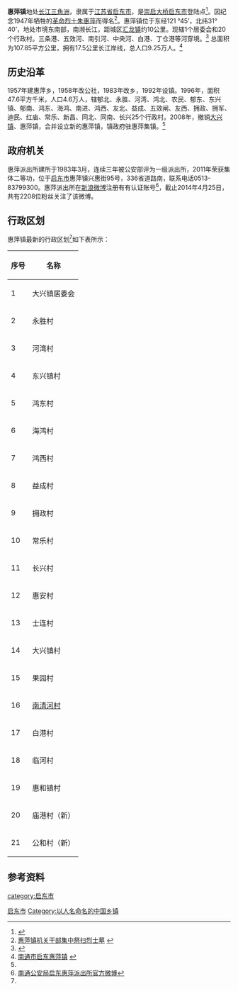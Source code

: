 '''惠萍镇'''地处[[长江三角洲|长江三角洲]]，隶属于[[江苏省|江苏省]][[启东市|启东市]]，是[[崇启大桥|崇启大桥]][[启东市|启东市]]登陆点<ref>{{Cite web |url=http://www.qidongnews.com/html/2010-9/201092885436.htm |title=惠萍，“桥”牌在手意气风发 |access-date=2010-12-30 |archive-url=https://web.archive.org/web/20140426232617/http://www.qidongnews.com/html/2010-9/201092885436.htm |archive-date=2014-04-26 |dead-url=yes }}</ref>。因纪念1947年牺牲的[[革命烈士|革命烈士]][[朱惠萍|朱惠萍]]而得名<ref>[http://www.jsqdmzj.gov.cn/Newsviwe.asp?id=827 惠萍镇机关干部集中祭扫烈士墓] {{webarchive|url=https://web.archive.org/web/20140426215345/http://www.jsqdmzj.gov.cn/Newsviwe.asp?id=827 |date=2014-04-26 }}</ref>。惠萍镇位于东经121 °45’，北纬31° 40’，地处市境东南部，南濒长江，距城区[[汇龙镇|汇龙镇]]约10公里。现辖1个居委会和20个行政村。三条港、五效河、南引河、中央河、白港、丁仓港等河穿境。<ref name="#1">{{Cite web |url=http://www.xzqh.org/html/show/js/6045.html |title=惠萍镇_启东市_行政区划网 www.xzqh.org |accessdate=2014-04-25 |archive-date=2014-04-26 |archive-url=https://web.archive.org/web/20140426202121/http://www.xzqh.org/html/show/js/6045.html |dead-url=no }}</ref> 总面积为107.85平方公里，拥有17.5公里长江岸线，总人口9.25万人。<ref>[http://nb.nantong.gov.cn/art/2009/7/29/art_18084_549793.html 南通市启东惠萍镇] {{webarchive|url=https://web.archive.org/web/20160304054718/http://nb.nantong.gov.cn/art/2009/7/29/art_18084_549793.html |date=2016-03-04 }}</ref>

== 历史沿革 ==
1957年建惠萍乡，1958年改公社，1983年改乡，1992年设镇。1996年，面积47.6平方千米，人口4.6万人，辖郁北、永胜、河湾、鸿北、农民、郁东、东兴镇、郁南、鸿东、海鸿、南进、鸿西、友北、益成、五效闸、友西、拥政、拥军、迪民、红庙、常乐、新昌、同北、同南、长兴25个行政村。2008年，撤销[[大兴镇|大兴镇]]、惠萍镇，合并设立新的惠萍镇，镇政府驻惠萍集镇。<ref name="#1"/>

== 政府机关 ==
惠萍派出所建所于1983年3月，连续三年被公安部评为一级派出所，2011年荣获集体二等功，位于[[启东市|启东市]]惠萍镇兴惠街95号，336省道路南，联系电话0513-83799300。惠萍派出所在[[新浪微博|新浪微博]]注册有有认证账号<ref>[http://weibo.com/2345589181 南通公安局启东惠萍派出所官方微博]</ref>，截止2014年4月25日，共有2208位粉丝关注了该微博。

== 行政区划 ==

惠萍镇最新的行政区划<ref name="#1"/>如下表所示：

{| class="wikitable"
|-
! 序号 !! 名称
|-
| 1 || 大兴镇居委会
|-
| 2 || 永胜村
|-
| 3 || 河湾村
|-
| 4 || 东兴镇村
|-
| 5 || 鸿东村
|-
| 6 || 海鸿村
|-
| 7 || 鸿西村
|-
| 8 || 益成村
|-
| 9 || 拥政村
|-
| 10 || 常乐村
|-
| 11 || 长兴村
|-
| 12 || 惠安村
|-
| 13 || 士连村
|-
| 14 || 大兴镇村
|-
| 15 || 果园村
|-
| 16 || [[南清河村|南清河村]]
|-
| 17 || 白港村
|-
| 18 || 临河村
|-
| 19 || 惠和镇村
|-
| 20 || 庙港村（新）
|-
| 21 || 公和村（新）
|}

== 参考资料 ==
<references />

{{启东市行政区划}}
[[category:启东市|category:启东市]]
[[Category:南通建制镇|启东市]]
[[Category:以人名命名的中国乡镇|Category:以人名命名的中国乡镇]]
